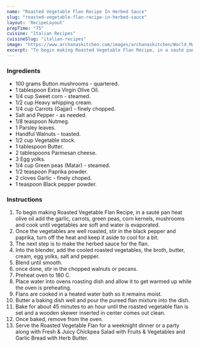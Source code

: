 ---
name: "Roasted Vegetable Flan Recipe In Herbed Sauce"
slug: "roasted-vegetable-flan-recipe-in-herbed-sauce"
layout: 'RecipeLayout'
prepTime: "75"
cuisine: "Italian Recipes"
cuisineSlug: "italian-recipes"
image: "https://www.archanaskitchen.com/images/archanaskitchen/World_Main_Course/Roasted_Vegetable_Flan_Recipe_European_Style_Baked_Vegetables-1.jpg"
excerpt: "To begin making Roasted Vegetable Flan Recipe, in a sauté pan heat olive oil add the garlic, carrots, green peas, corn kernels, mushrooms and cook until vegetables are soft and water is evaporated"
---

### Ingredients

- 100 grams Button mushrooms - quartered.
- 1 tablespoon Extra Virgin Olive Oil.
- 1/4 cup Sweet corn - steamed.
- 1/2 cup Heavy whipping cream.
- 1/4 cup Carrots (Gajjar) - finely chopped.
- Salt and Pepper - as needed.
- 1/8 teaspoon Nutmeg.
- 1 Parsley leaves.
- Handful Walnuts - toasted.
- 1/2 cup Vegetable stock.
- 1 tablespoon Butter.
- 2 tablespoons Parmesan cheese.
- 3 Egg yolks.
- 1/4 cup Green peas (Matar) - steamed.
- 1/2 teaspoon Paprika powder.
- 2 cloves Garlic - finely choped.
- 1 teaspoon Black pepper powder.

### Instructions

1. To begin making Roasted Vegetable Flan Recipe, in a sauté pan heat olive oil add the garlic, carrots, green peas, corn kernels, mushrooms and cook until vegetables are soft and water is evaporated.
1. Once the vegetables are well roasted, stir in the black pepper and paprika, turn off the heat and keep it aside to cool for a bit.
1. The next step is to make the herbed sauce for the flan.
1. Into the blender, add the cooled roasted vegetables, the broth, butter, cream, egg yolks, salt and pepper.
1. Blend until smooth.
1. once done, stir in the chopped walnuts or pecans.
1. Preheat oven to 180 C.
1. Place water into ovens roasting dish and allow it to get warmed up while the oven is preheating.
1. Flans are cooked in a heated water bath so it remains moist.
1. Butter a baking dish well and pour the pureed flan mixture into the dish.
1.  Bake for about 45 minutes to an hour until the roasted vegetable flan is set and a wooden skewer inserted in center comes out clean.
1. Once baked, remove from the oven.
1. Serve the Roasted Vegetable Flan for a weeknight dinner or a party along with Fresh & Juicy Chickpea Salad with Fruits & Vegetables and Garlic Bread with Herb Butter.
